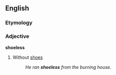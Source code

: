 ==English==

===Etymology===
{{suffix|shoe|less}}

===Adjective===
'''shoeless'''

# Without [[shoes]]
#: ''He ran '''shoeless''' from the burning house.''